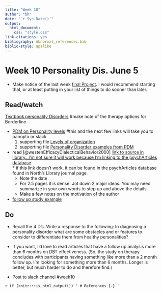```yaml
---
title: "Week 10"
author: "bh"
date: "`r Sys.Date()`"
output: 
  html_document:
    css: "style.css"
link-citations: yes
bibliography: Abnormal_references.bib
biblio-style: apalike
---
```



# Week 10 Personality Dis. June 5 {#Week10} 

* Make notice of the last week [final Project](#Week11).  I would recommend starting that, or at least putting in your list of things to do sooner than later.  

## Read/watch

[Textbook personality Disorders](https://opentext.wsu.edu/abnormal-psych/chapter/module-13-personality-disorders/){target='_blank'} #make note of the therapy options for Borderline

* [PDM on Personality levels](https://northseattle.hosted.panopto.com/Panopto/Pages/Viewer.aspx?id=8d9d4140-098d-45c5-ae91-abd7013ff9f0){target='_blank'}  #this and the next few links will take you to panopto or slack
  1) supporting file [Levels of organization](https://spr23abnormalpsych.slack.com/files/U051DVA435J/F053F0P3NDA/pdm_e2_examples.pdf){target='_blank'}
  2) supporting file [Personality Disorder examples from PDM](https://abnormalpsych-umw3641.slack.com/files/U043G3963GU/F04493PFSQP/pdm_e2_examples.pdf){target='_blank'}

* read [@westenEfficacyDialecticalBehavior2000]  [link to source in library...I'm not sure it will work because I'm linking to the psychArticles database](https://northseattle.idm.oclc.org/login?url=https://search.ebscohost.com/login.aspx?direct=true&db=pdh&bquery=AU+westen+AND+TI+dialectical+behavior+therapy&type=1&searchMode=Standard&site=ehost-live){target='_blank'}  
      * if this link doesn't work, it can be found in the psychArticles database found in North's Library journal page.
  * Note the date
  * For 2.5 pages it is dense. Jot down 2 major ideas.  You may need summarize in your own words to step up and above the details.  
  * Make a few notes on the motivation of the author
 
* [follow up study example](https://acamh.onlinelibrary.wiley.com/doi/full/10.1111/jcpp.13077?casa_token=mOamZoqXZS4AAAAA%3A1srQWWBtGfy14Zt2imV1539TfVzoDefV8wgNPwmck7xR_z1vQEscq9U3Y8_s16E2mrs_7ZfX5Qwlra7ejg){target="_blank"}


## Do

* Recall the 4 D's.  Write a response to the following:  In diagnosing a personality disorder what are some obstacles and or features to consider to differentiate them from healthy personalities? 

* If you want, I'd love to read articles that have a follow up analysis more than 6 months on DBT effectiveness.  (So, the study on therapy concludes with participants having something like more than a 2 month follow up.  I'm looking for something more than 6 months.  Longer is better, but much harder to do and therefore find.)

* Post to slack channel [#week10](https://spr23abnormalpsych.slack.com/archives/C058QRSGL02){target="_blank"}



`r if (knitr:::is_html_output()) '
# References {-}
'`